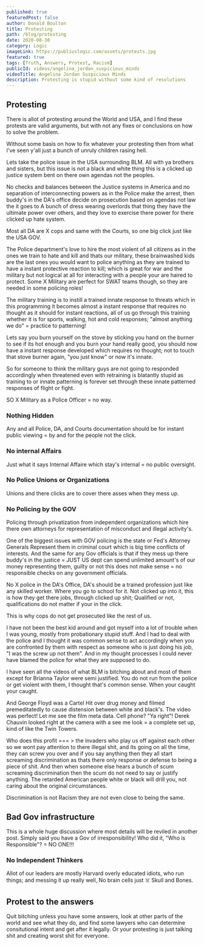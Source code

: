 ```yaml
---
published: true
featuredPost: false
author: Donald Boulton
title: Protesting
path: /blog/protesting
date: 2020-08-30
category: Logic
imageLink: https://publiuslogic.com/assets/protests.jpg
featured: true
tags: [Truth, Answers, Protest, Racism]
publicId: videos/angelina_jordan_suspicious_minds
videoTitle: Angelina Jordan Suspicious Minds
description: Protesting is stupid without some kind of resolutions
---
```


## Protesting

There is allot of protesting around the World and USA, and I find these protests are valid arguments, but with not any fixes or conclusions on how to solve the problem.

Without some basis on how to fix whatever your protesting then from what I've seen y'all just a bunch of unruly children rasing hell.

Lets take the police issue in the USA surrounding BLM. All with ya brothers and sisters, but this issue is not a black and white thing this is a clicked up justice system bent on there own agendas not the peoples.

No checks and balances between the Justice systems in America and no separation of interconnecting powers as in the Police make the arrest, then buddy's in the DA's office decide on prosecution based on agendas not law the it goes to A bunch of dress wearing overlords that thing they have the ultimate power over others, and they love to exercise there power for there clicked up hate system.

<Section>

Most all DA are X cops and same with the Courts, so one big click just like the USA GOV.

The Police department's love to hire the most violent of all citizens as in the ones we train to hate and kill and thats our military, these brainwashed kids are the last ones you would want to police anything as they are trained to have a instant protective reaction to kill; which is great for war and the military but not logical at all for interacting with a people your are haired to protect. Some X Military are perfect for SWAT teams though, so they are needed in some policing roles!

The military training is to instill a trained innate response to threats which in this programming it becomes almost a instant response that requires no thought as it should for instant reactions, all of us go through this training whether it is for sports, walking, hot and cold responses; "almost anything we do" = practice to patterning!

Lets say you burn yourself on the stove by sticking you hand on the burner to see if its hot enough and you burn your hand really good, you should now have a instant response developed which requires no thought; not to touch that stove burner again, "you just know" or now it's innate.

So for someone to think the military guys are not going to responded accordingly when threatened even with retraining is blatantly stupid as training to or innate patterning is forever set through these innate patterned responses of flight or fight.

SO X Military as a Police Officer = no way.

</Section>

### Nothing Hidden

<Section>

Any and all Police, DA, and Courts documentation should be for instant public viewing = by and for the people not the click.

</Section>

### No internal Affairs

<Section>

Just what it says Internal Affaire which stay's internal = no public oversight.

</Section>

### No Police Unions or Organizations

<Section>

Unions and there clicks are to cover there asses when they mess up.

</Section>

### No Policing by the GOV

<Section>

Policing through privatization from independent organizations which hire there own attorneys for representation of misconduct and illegal activity's.

One of the biggest issues with GOV policing is the state or Fed's Attorney Generals Represent them in criminal court which is big time conflicts of interests. And the same for any Gov officials is that if they mess up there buddy's in the justice = JUST US dept can spend unlimited amount's of our money representing them, guilty or not this does not make sense = no responsible checks on any government officials.

No X police in the DA's Office, DA's should be a trained profession just like any skilled worker. Where you go to school for it. Not clicked up into it, this is how they get there jobs, through clicked up shit; Qualified or not, qualifications do not matter if your in the click.

This is why cops do not get prosecuted like the rest of us.

I have not been the best kid around and got myself into a lot of trouble when I was young, mostly from probationary stupid stuff. And I had to deal with the police and I thought it was common sense to act accordingly when you are confronted by them with respect as someone who is just doing his job, "I was the screw up not them". And in my thought processes I could never have blamed the police for what they are supposed to do.

I have seen all the videos of what BLM is bitching about and most of them except for Brianna Taylor were semi justified. You do not run from the police or get violent with them, I thought that's common sense. When your caught your caught.

</Section>

<Section>

And George Floyd was a Cartel Hit over drug money and filmed premeditatedly to cause distension between white and black's. The video was perfect! Let me see the film meta data. Cell phone? "Ya right"! Derek Chauvin looked right at the camera with a see me look = a complete set up, kind of like the Twin Towers.

Who does this profit === > the invaders who play us off against each other so we wont pay attention to there illegal shit, and its going on all the time, they can screw you over and if you say anything then they all start screaming discrimination as thats there only response or defense to being a piece of shit. And then when someone else hears a bunch of scum screaming discrimination then the scum do not need to say or justify anything. The retarded American people white or black will drill you, not caring about the original circumstances.

Discrimination is not Racism they are not even close to being the same.

</Section>

## Bad Gov infrastructure

<Section>

This is a whole huge discussion where most details will be reviled in another post. Simply said you have a Gov of
irresponsibility! Who did it, "Who is Responsible"? = NO ONE!!!

</Section>

### No Independent Thinkers

<Section>

Allot of our leaders are mostly Harvard overly educated idiots, who run things; and messing it up really well, No
brain cells just ☠️ Skull and Bones.

</Section>

## Protest to the answers

<Section>

Quit bitching unless you have some answers, look at other parts of the world and see what they do, and find some
lawyers who can determine consitutional intent and get after it legally. Or your protesting is just talking shit and
creating worst shit for everyone.

</Section>

<WavyHr className="mt-1 mb-1 text-fuchsia-600" />
